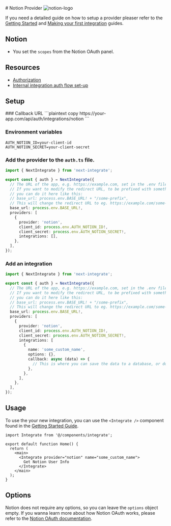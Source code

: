 
<div className="flex w-full items-center justify-between gap-4">
  # Notion Provider
  <Image src="/icons/notion.svg" alt="notion-logo" width={48} height={48} />
</div>

If you need a detailed guide on how to setup a provider pleaser refer to the [Getting Started](/docs/getting-started) and [Making your first integration](/docs/making-your-first-integration) guides.

## Notion

- You set the `scopes` from the Notion OAuth panel.

## Resources

- [Authorization](https://developers.notion.com/docs/authorization)
- [Internal integration auth flow set-up](https://developers.notion.com/docs/authorization#internal-integration-auth-flow-set-up)

## Setup

<Steps>
### Callback URL
```plaintext copy
https://your-app.com/api/auth/integrations/notion
```

### Environment variables

```.env filename=".env.local" copy
AUTH_NOTION_ID=your-client-id
AUTH_NOTION_SECRET=your-client-secret
```

### Add the provider to the `auth.ts` file.

```ts filename="auth.ts" copy {11-16}
import { NextIntegrate } from 'next-integrate';

export const { auth } = NextIntegrate({
  // The URL of the app, e.g. https://example.com, set in the .env file.
  // If you want to modify the redirect URL, to be prefixed with something else,
  // you can do it here like this:
  // base_url: process.env.BASE_URL! + "/some-prefix",
  // This will change the redirect URL to eg. https://example.com/some-prefix/api/auth/integrations/google
  base_url: process.env.BASE_URL!,
  providers: [
    {
      provider: 'notion',
      client_id: process.env.AUTH_NOTION_ID!,
      client_secret: process.env.AUTH_NOTION_SECRET!,
      integrations: [],
    },
  ],
});
```

### Add an integration

```ts copy filename="auth.ts" {16-24}
import { NextIntegrate } from 'next-integrate';

export const { auth } = NextIntegrate({
  // The URL of the app, e.g. https://example.com, set in the .env file.
  // If you want to modify the redirect URL, to be prefixed with something else,
  // you can do it here like this:
  // base_url: process.env.BASE_URL! + "/some-prefix",
  // This will change the redirect URL to eg. https://example.com/some-prefix/api/auth/integrations/google
  base_url: process.env.BASE_URL!,
  providers: [
    {
      provider: 'notion',
      client_id: process.env.AUTH_NOTION_ID!,
      client_secret: process.env.AUTH_NOTION_SECRET!,
      integrations: [
        {
          name: 'some_custom_name',
          options: {},
          callback: async (data) => {
            // This is where you can save the data to a database, or do something else with it.
          },
        },
      ],
    },
  ],
});
```

</Steps>

## Usage

To use the your new integration, you can use the `<Integrate />` component found in the [Getting Started Guide]("docs/getting-started#create-an-integrate-components").

```tsx copy {1, 6-8}
import Integrate from '@/components/integrate';

export default function Home() {
  return (
    <main>
      <Integrate provider="notion" name="some_custom_name">
        Get Notion User Info
      </Integrate>
    </main>
  );
}
```

## Options

Notion does not require any options, so you can leave the `options` object empty. If you wanna learn more about how Notion OAuth works, please refer to the [Notion OAuth documentation](https://developers.notion.com/docs/authorization).
